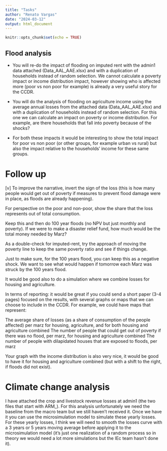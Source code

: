 ```yaml
---
title: "Tasks"
author: "Renato Vargas"
date: "2024-03-12"
output: html_document
---
```


```r
knitr::opts_chunk$set(echo = TRUE)
```

## Flood analysis

- You will re-do the impact of flooding on imputed rent with the admin1 data attached (Data_AAL_AAE.xlsx) and with a duplication of households instead of random selection. We cannot calculate a poverty impact or income distribution impact, however showing who is affected more (poor vs non poor for example) is already a very useful story for the CCDR.

- You will do the analysis of flooding on agriculture income using the average annual losses from the attached data (Data_AAL_AAE.xlsx) and with a duplication of households instead of random selection. For this one we can calculate an impact on poverty or income distribution. For example, are there households that fall into poverty because of the shocks?

- For both these impacts it would be interesting to show the total impact for poor vs non poor (or other groups, for example urban vs rural) but also the impact relative to the households’ income for these same groups.

# Follow up

[v] To improve the narrative, invert the sign of the loss (this is how many people would get out of poverty if measures to prevent flood damage were in place, as floods are already happening).


For perspective on the poor and non-poor, show the share that the loss represents out of total consumption.

Keep this and then do 100 year floods (no NPV but just monthly and poverty).
If we were to make a disaster relief fund, how much would be the total money needed by Marz?

As a double-check for imputed-rent, try the approach of moving the poverty line to keep the same poverty ratio and see if things change.

Just to make sure, for the 100 years flood, you can keep this as a negative shock. We want to see what would happen if tomorrow each Marz was struck by the 100 years flood.

 

It would be good also to do a simulation where we combine losses for housing and agriculture.

 

In terms of reporting: it would be great if you could send a short paper (3-4 pages) focused on the results, with several graphs or maps that we can choose to include in the CCDR. For example, we could have maps that represent:

The average share of losses (as a share of consumption of the people affected) per marz for housing, agriculture, and for both housing and agriculture combined
The number of people that could get out of poverty if there was no flood, per marz, for housing and agriculture combined
The number of people with dilapidated houses that are exposed to floods, per marz
 

Your graph with the income distribution is also very nice, it would be good to have it for housing and agriculture combined (but with a shift to the right, if floods did not exist).

 

# Climate change analysis

I have attached the crop and livestock revenue losses at admin1 (the two files that start with ARM_). For this analysis unfortunately we need the baseline from the macro team but we still haven’t received it. Once we have it you can use the microsimulation model to simulate these yearly losses. For these yearly losses, I think we will need to smooth the losses curve with a 3 years or 5 years moving average before applying it to the microsimulation model (it’s just one realization of a random process so in theory we would need a lot more simulations but the IEc team hasn’t done it).

